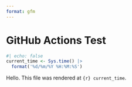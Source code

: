 ```yaml
---
format: gfm
---
```


# GitHub Actions Test

```r
#| echo: false
current_time <- Sys.time() |> 
  format('%d/%m/%Y %H:%M:%S')
```

Hello. This file was rendered at `{r} current_time`.










